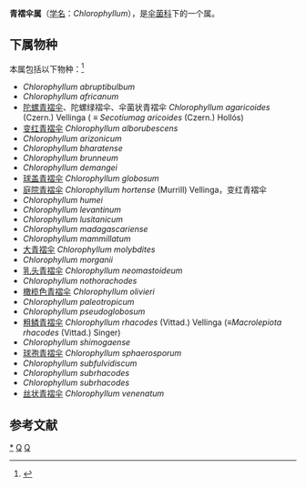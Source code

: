 {{Automatic Taxobox
| taxon = Chlorophyllum
| authority = Massee (1898)
| image = Chlorophyllum rhacodes LC0093.jpg
| image_caption = [[粗鳞青褶伞|粗鳞青褶伞]]
| type species = Chlorophyllum esculentum
| type species authority = Massee (1898)
}}

'''青褶伞属'''（[[学名|学名]]：''Chlorophyllum''），是[[伞菌科|伞菌科]]下的一个属。

==下属物种==
本属包括以下物种：<ref>{{cite web |title=Massee |url=https://www.gbif.org/species/3268912 |website=GBIF}}</ref>
* ''Chlorophyllum abruptibulbum''
* ''Chlorophyllum africanum''
* [[陀螺青褶伞|陀螺青褶伞]]、陀螺绿褶伞、伞菌状青褶伞 ''Chlorophyllum agaricoides'' (Czern.) Vellinga ( ≡ ''Secotiumag aricoides'' (Czern.) Hollós)
* [[变红青褶伞|变红青褶伞]] ''Chlorophyllum alborubescens''
* ''Chlorophyllum arizonicum''
* ''Chlorophyllum bharatense''
* ''Chlorophyllum brunneum''
* ''Chlorophyllum demangei''
* [[球盖青褶伞|球盖青褶伞]] ''Chlorophyllum globosum''
* [[庭院青褶伞|庭院青褶伞]] ''Chlorophyllum hortense'' (Murrill) Vellinga，变红青褶伞
* ''Chlorophyllum humei''
* ''Chlorophyllum levantinum''
* ''Chlorophyllum lusitanicum''
* ''Chlorophyllum madagascariense''
* ''Chlorophyllum mammillatum''
* [[大青褶伞|大青褶伞]] ''Chlorophyllum molybdites''
* ''Chlorophyllum morganii''
* [[乳头青褶伞|乳头青褶伞]] ''Chlorophyllum neomastoideum''
* ''Chlorophyllum nothorachodes''
* [[橄榄色青褶伞|橄榄色青褶伞]] ''Chlorophyllum olivieri''
* ''Chlorophyllum paleotropicum''
* ''Chlorophyllum pseudoglobosum''
* [[粗鳞青褶伞|粗鳞青褶伞]] ''Chlorophyllum rhacodes'' (Vittad.) Vellinga (≡''Macrolepiota rhacodes'' (Vittad.) Singer)
* ''Chlorophyllum shimogaense''
* [[球孢青褶伞|球孢青褶伞]] ''Chlorophyllum sphaerosporum''
* ''Chlorophyllum subfulvidiscum''
* ''Chlorophyllum subrhacodes''
* ''Chlorophyllum subrhacodes''
* [[丝状青褶伞|丝状青褶伞]] ''Chlorophyllum venenatum''

== 参考文献 ==
{{Reflist}}

{{taxonbar}}
[[Category:_青褶伞属|*]]
[[Category:_蘑菇科|Q]]
[[Category:_1898年描述的分类群|Q]]